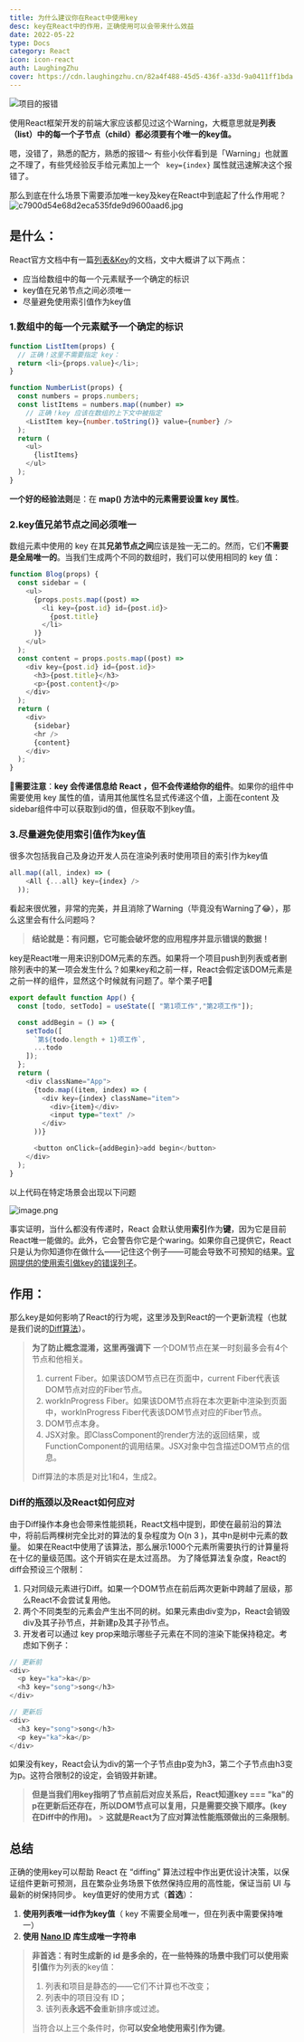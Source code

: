 ```yaml
---
title: 为什么建议你在React中使用key
desc: key在React中的作用，正确使用可以会带来什么效益
date: 2022-05-22
type: Docs
category: React
icon: icon-react
auth: LaughingZhu
cover: https://cdn.laughingzhu.cn/82a4f488-45d5-436f-a33d-9a0411ff1bda.png
---
```


![项目的报错](https://cdn.laughingzhu.cn/1653115390853-c4fd9d77-0e75-44ef-bc56-1621290ffd6f.png)

使用React框架开发的前端大家应该都见过这个Warning，大概意思就是**列表（list）**中的**每一个子节点（child）**都必须要有个**唯一的key值。**

嗯，没错了，熟悉的配方，熟悉的报错～ 有些小伙伴看到是「Warning」也就置之不理了，有些凭经验反手给元素加上一个 ` key={index}` 属性就迅速解决这个报错了。

那么到底在什么场景下需要添加唯一key及key在React中到底起了什么作用呢？
![c7900d54e68d2eca535fde9d9600aad6.jpg](https://cdn.laughingzhu.cn/c7900d54e68d2eca535fde9d9600aad6.jpg)

## 是什么：

React官方文档中有一篇[列表&Key](https://zh-hans.reactjs.org/docs/lists-and-keys.html)的文档，文中大概讲了以下两点：

- 应当给数组中的每一个元素赋予一个确定的标识
- key值在兄弟节点之间必须唯一
- 尽量避免使用索引值作为key值

### 1.数组中的每一个元素赋予一个确定的标识

```typescript
function ListItem(props) {
  // 正确！这里不需要指定 key：
  return <li>{props.value}</li>;
}

function NumberList(props) {
  const numbers = props.numbers;
  const listItems = numbers.map((number) =>
    // 正确！key 应该在数组的上下文中被指定
    <ListItem key={number.toString()} value={number} />
  );
  return (
    <ul>
      {listItems}
    </ul>
  );
}
```

**一个好的经验法则**是：在 **map() **方法中的元素需要**设置 key 属性**。

### 2.key值兄弟节点之间必须唯一

数组元素中使用的 key 在其**兄弟节点之间**应该是独一无二的。然而，它们**不需要是全局唯一的**。当我们生成两个不同的数组时，我们可以使用相同的 key 值：

```typescript
function Blog(props) {
  const sidebar = (
    <ul>
      {props.posts.map((post) =>
        <li key={post.id} id={post.id}>
          {post.title}
        </li>
      )}
    </ul>
  );
  const content = props.posts.map((post) =>
    <div key={post.id} id={post.id}>
      <h3>{post.title}</h3>
      <p>{post.content}</p>
    </div>
  );
  return (
    <div>
      {sidebar}
      <hr />
      {content}
    </div>
  );
}
```

**📢需要注意**：**key 会传递信息给 React ，但不会传递给你的组件**。如果你的组件中需要使用 key 属性的值，请用其他属性名显式传递这个值，上面在content 及sidebar组件中可以获取到id的值，但获取不到key值。

### 3.尽量避免使用索引值作为key值

很多次包括我自己及身边开发人员在渲染列表时使用项目的索引作为key值

```typescript
all.map((all, index) => (
    <All {...all} key={index} />
  ));
```

看起来很优雅，非常的完美，并且消除了Warning（毕竟没有Warning了😂），那么这里会有什么问题吗？

> **结论就是：有问题，它可能会破坏您的应用程序并显示错误的数据！**

key是React唯一用来识别DOM元素的东西。如果将一个项目push到列表或者删除列表中的某一项会发生什么？如果key和之前一样，React会假定该DOM元素是之前一样的组件，显然这个时候就有问题了。举个栗子吧🌰

```typescript
export default function App() {
  const [todo, setTodo] = useState([ "第1项工作","第2项工作"]);

  const addBegin = () => {
    setTodo([
      `第${todo.length + 1}项工作`,
      ...todo
    ]);
  };
  return (
    <div className="App">
      {todo.map((item, index) => (
        <div key={index} className="item">
          <div>{item}</div>
          <input type="text" />
        </div>
      ))}

      <button onClick={addBegin}>add begin</button>
    </div>
  );
}
```

以上代码在特定场景会出现以下问题

![image.png](https://cdn.laughingzhu.cn/1653129396982-515df2f9-6df1-4f31-a418-f4d5ed8c4158.png)

事实证明，当什么都没有传递时，React 会默认使用**索引**作为**键**，因为它是目前React唯一能做的。此外，它会警告你它是个waring。如果你自己提供它，React 只是认为你知道你在做什么——记住这个例子——可能会导致不可预知的结果。[官网提供的使用索引做key的错误列子](https://codepen.io/pen?&editors=0010&layout=left)。

## 作用：

那么key是如何影响了React的行为呢，这里涉及到React的一个更新流程（也就是我们说的[Diff算法](https://zh-hans.reactjs.org/docs/reconciliation.html#the-diffing-algorithm)）。

> **为了防止概念混淆，这里再强调下**
> 一个DOM节点在某一时刻最多会有4个节点和他相关。
>
> 1. current Fiber。如果该DOM节点已在页面中，current Fiber代表该DOM节点对应的Fiber节点。
> 2. workInProgress Fiber。如果该DOM节点将在本次更新中渲染到页面中，workInProgress Fiber代表该DOM节点对应的Fiber节点。
> 3. DOM节点本身。
> 4. JSX对象。即ClassComponent的render方法的返回结果，或FunctionComponent的调用结果。JSX对象中包含描述DOM节点的信息。
>
> Diff算法的本质是对比1和4，生成2。

### Diff的瓶颈以及React如何应对

由于Diff操作本身也会带来性能损耗，React文档中提到，即使在最前沿的算法中，将前后两棵树完全比对的算法的复杂程度为 O(n 3 )，其中n是树中元素的数量。
如果在React中使用了该算法，那么展示1000个元素所需要执行的计算量将在十亿的量级范围。这个开销实在是太过高昂。
为了降低算法复杂度，React的diff会预设三个限制：

1. 只对同级元素进行Diff。如果一个DOM节点在前后两次更新中跨越了层级，那么React不会尝试复用他。
2. 两个不同类型的元素会产生出不同的树。如果元素由div变为p，React会销毁div及其子孙节点，并新建p及其子孙节点。
3. 开发者可以通过 key prop来暗示哪些子元素在不同的渲染下能保持稳定。考虑如下例子：

```typescript
// 更新前
<div>
  <p key="ka">ka</p>
  <h3 key="song">song</h3>
</div>

// 更新后
<div>
  <h3 key="song">song</h3>
  <p key="ka">ka</p>
</div>
```

如果没有key，React会认为div的第一个子节点由p变为h3，第二个子节点由h3变为p。这符合限制2的设定，会销毁并新建。

> **但是当我们用key指明了节点前后对应关系后，React知道key === "ka"的p在更新后还存在，所以DOM节点可以复用，只是需要交换下顺序。(key在Diff中的作用)。** > **这就是React为了应对算法性能瓶颈做出的三条限制**。

## 总结

正确的使用key可以帮助 React 在 “diffing” 算法过程中作出更优设计决策，以保证组件更新可预测，且在繁杂业务场景下依然保持应用的高性能，保证当前 UI 与最新的树保持同步。
key值更好的使用方式（**首选**）：

1. **使用列表唯一id作为key值**（ key 不需要全局唯一，但在列表中需要保持唯一）
2. **使用 **[**Nano ID**](https://github.com/ai/nanoid/blob/main/README.zh-CN.md)** 库生成唯一字符串**

> **非首选：**有时生成新的 id 是多余的，在一些特殊的场景中我们可以使用**索引值**作为列表的key值：
>
> 1. 列表和项目是静态的——它们不计算也不改变；
> 2. 列表中的项目没有 ID；
> 3. 该列表**永远不会**重新排序或过滤。
>
> 当符合以上三个条件时，你**可以安全地使用索引作为键**。
